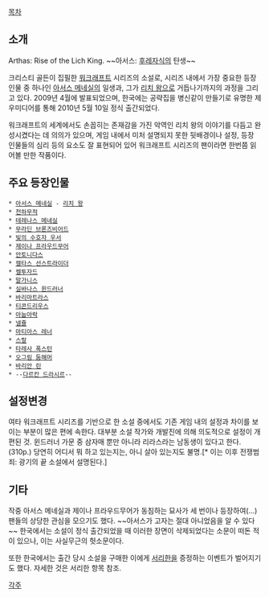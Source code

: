 [[목차]]

== 소개 ==
Arthas: Rise of the Lich King.
~~아서스: [[후레자식]]의 탄생~~

크리스티 골든이 집필한 [[워크래프트]] 시리즈의 소설로, 시리즈 내에서 가장 중요한 등장인물 중 하나인 [[아서스 메네실]]의 일생과, 그가 [[리치 왕]]으로 거듭나기까지의 과정을 그리고 있다. 2009년 4월에 발표되었으며, 한국에는 공략집을 병신같이 만들기로 유명한 제우미디어를 통해 2010년 5월 10일 정식 출간되었다. 

워크래프트의 세계에서도 손꼽히는 존재감을 가진 악역인 리치 왕의 이야기를 다듬고 완성시켰다는 데 의의가 있으며, 게임 내에서 미처 설명되지 못한 뒷배경이나 설정, 등장 인물들의 심리 등의 요소도 잘 표현되어 있어 워크래프트 시리즈의 팬이라면 한번쯤 읽어볼 만한 작품이다.

== 주요 등장인물 ==
 * [[아서스 메네실]] - [[리치 왕]]
 * [[천하무적]]
 * [[테레나스 메네실]]
 * [[무라딘 브론즈비어드]]
 * [[빛의 수호자 우서]]
 * [[제이나 프라우드무어]]
 * [[안토니다스]]
 * [[캘타스 선스트라이더]]
 * [[켈투자드]]
 * [[말가니스]]
 * [[실바나스 윈드러너]]
 * [[바리마트라스]]
 * [[티콘드리우스]]
 * [[아눕아락]]
 * [[넬쥴]]
 * [[마티아스 레너]]
 * [[스랄]]
 * [[타레사 폭스턴]]
 * [[오그림 둠해머]]
 * [[바리안 린]]
 * --[[다르칸 드라시르]]--


== 설정변경 ==
여타 워크래프트 시리즈를 기반으로 한 소설 중에서도 기존 게임 내의 설정과 차이를 보이는 부분이 많은 편에 속한다. 대부분 소설 작가와 개발진에 의해 의도적으로 설정이 개편된 것.
윈드러너 가문 중 삼자매 뿐만 아니라 리라스라는 남동생이 있다고 한다.(310p.) 당연히 어디서 뭐 하고 있는지는, 아니 살아 있는지도 불명.[* 이는 이후 전쟁범죄: 광기의 끝 소설에서 설명된다.]
== 기타 ==
작중 아서스 메네실과 제이나 프라우드무어가 동침하는 묘사가 세 번이나 등장하여(…) 팬들의 상당한 관심을 모으기도 했다. ~~아서스가 고자는 절대 아니었음을 알 수 있다~~ 한국에서는 소설이 정식 출간되었을 때 이러한 장면이 삭제되었다는 소문이 떠돈 적이 있으나, 이는 사실무근의 헛소문이다.

또한 한국에서는 출간 당시 소설을 구매한 이에게 [[서리한]]을 증정하는 이벤트가 벌어지기도 했다. 자세한 것은 서리한 항목 참조.

[[각주]]
